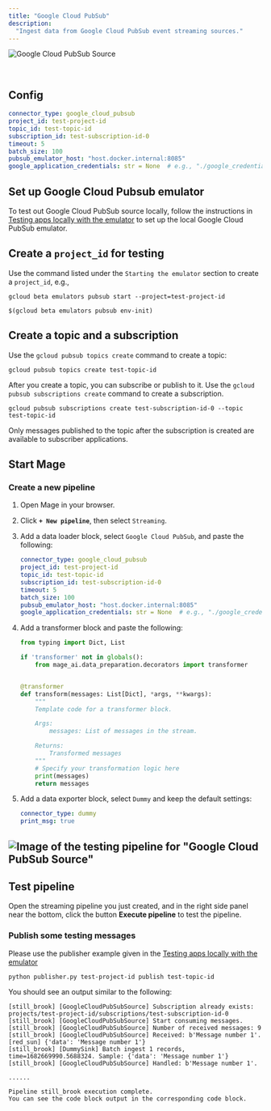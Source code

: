 ```yaml
---
title: "Google Cloud PubSub"
description:
  "Ingest data from Google Cloud PubSub event streaming sources."
---
```


<img
  alt="Google Cloud PubSub Source"
  src="https://lh3.googleusercontent.com/1-WPjO3QIWh0PKPXhHNcKUNcTCeKX218WsC6nIv1xGjGg3VQci-nG9uTqUyBlStJ8YR5LVaC8QFXN6Y7Y9lz=w160-h160"
/>

<br />

## Config

```yaml
connector_type: google_cloud_pubsub
project_id: test-project-id
topic_id: test-topic-id
subscription_id: test-subscription-id-0
timeout: 5
batch_size: 100
pubsub_emulator_host: "host.docker.internal:8085"
google_application_credentials: str = None  # e.g., "./google_credentials.json"
```

## Set up Google Cloud Pubsub emulator

To test out Google Cloud PubSub source locally, follow the instructions in
[Testing apps locally with the emulator](https://cloud.google.com/pubsub/docs/emulator)
to set up the local Google Cloud PubSub emulator.

## Create a `project_id` for testing

Use the command listed under the `Starting the emulator` section to create a `project_id`, e.g.,

```
gcloud beta emulators pubsub start --project=test-project-id

$(gcloud beta emulators pubsub env-init)
```

## Create a topic and a subscription

Use the `gcloud pubsub topics create` command to create a topic:

```
gcloud pubsub topics create test-topic-id
```

After you create a topic, you can subscribe or publish to it. Use the
`gcloud pubsub subscriptions create` command to create a subscription.

```
gcloud pubsub subscriptions create test-subscription-id-0 --topic test-topic-id
```

Only messages published to the topic after the subscription is created
are available to subscriber applications.

## Start Mage

### Create a new pipeline

1. Open Mage in your browser.
2. Click <b>`+ New pipeline`</b>, then select `Streaming`.
3. Add a data loader block, select `Google Cloud PubSub`, and paste the following:

    ```yaml
    connector_type: google_cloud_pubsub
    project_id: test-project-id
    topic_id: test-topic-id
    subscription_id: test-subscription-id-0
    timeout: 5
    batch_size: 100
    pubsub_emulator_host: "host.docker.internal:8085"
    google_application_credentials: str = None  # e.g., "./google_credentials.json"
    ```

4. Add a transformer block and paste the following:

    ```python
    from typing import Dict, List

    if 'transformer' not in globals():
        from mage_ai.data_preparation.decorators import transformer


    @transformer
    def transform(messages: List[Dict], *args, **kwargs):
        """
        Template code for a transformer block.

        Args:
            messages: List of messages in the stream.

        Returns:
            Transformed messages
        """
        # Specify your transformation logic here
        print(messages)
        return messages
    ```

5. Add a data exporter block, select `Dummy` and keep the default settings:

    ```yaml
    connector_type: dummy
    print_msg: true
    ```

![Image of the testing pipeline for "Google Cloud PubSub Source"](./google_cloud_pubsub_source.png)
---

## Test pipeline

Open the streaming pipeline you just created, and in the right side panel near
the bottom, click the button <b>Execute pipeline</b> to test the pipeline.

### Publish some testing messages

Please use the publisher example given in the [Testing apps locally with the emulator](https://cloud.google.com/pubsub/docs/emulator)

```
python publisher.py test-project-id publish test-topic-id
```

You should see an output similar to the following:

```
[still_brook] [GoogleCloudPubSubSource] Subscription already exists: projects/test-project-id/subscriptions/test-subscription-id-0
[still_brook] [GoogleCloudPubSubSource] Start consuming messages.
[still_brook] [GoogleCloudPubSubSource] Number of received messages: 9
[still_brook] [GoogleCloudPubSubSource] Received: b'Message number 1'.
[red_sun] {'data': 'Message number 1'}
[still_brook] [DummySink] Batch ingest 1 records, time=1682669990.5688324. Sample: {'data': 'Message number 1'}
[still_brook] [GoogleCloudPubSubSource] Handled: b'Message number 1'.

......

Pipeline still_brook execution complete.
You can see the code block output in the corresponding code block.
```
